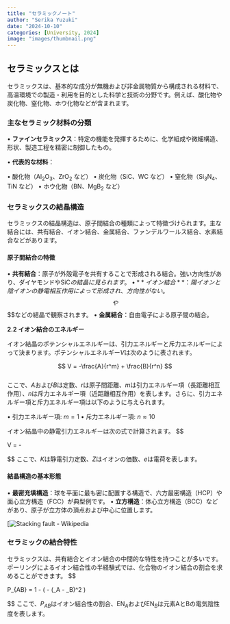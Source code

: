 ```yaml
---
title: "セラミックノート"
author: "Serika Yuzuki"
date: "2024-10-10"
categories: [University, 2024]
image: "images/thumbnail.png"
---
```


## セラミックスとは

セラミックスは、基本的な成分が無機および非金属物質から構成される材料で、高温環境での製造・利用を目的とした科学と技術の分野です。例えば、酸化物や炭化物、窒化物、ホウ化物などが含まれます。

### 主なセラミック材料の分類

• **ファインセラミックス**：特定の機能を発揮するために、化学組成や微細構造、形状、製造工程を精密に制御したもの。

• **代表的な材料**：

• 酸化物（$\text{Al}_2\text{O}_3$$、$$\text{ZrO}_2$ など）
• 炭化物（$\text{SiC}$$、$$\text{WC}$ など）
• 窒化物（$\text{Si}_3\text{N}_4$$、$$\text{TiN}$ など）
• ホウ化物（$\text{BN}$$、$$\text{MgB}_2$ など）

### セラミックスの結晶構造

セラミックスの結晶構造は、原子間結合の種類によって特徴づけられます。主な結合には、共有結合、イオン結合、金属結合、ファンデルワールス結合、水素結合などがあります。  

#### 原子間結合の特徴

• **共有結合**：原子が外殻電子を共有することで形成される結合。強い方向性があり、ダイヤモンドや$\text{SiC}$$の結晶に見られます。
• **イオン結合**：陽イオンと陰イオンの静電相互作用によって形成され、方向性がない。$\text{NaCl}$$や$$\text{LiF}$$などの結晶で観察されます。
• **金属結合**：自由電子による原子間の結合。  

**2.2 イオン結合のエネルギー**

イオン結晶のポテンシャルエネルギーは、引力エネルギーと斥力エネルギーによって決まります。ポテンシャルエネルギー$V$は次のように表されます。

$$
V = -\frac{A}{r^m} + \frac{B}{r^n}
$$  
ここで、$A$および$B$は定数、$r$は原子間距離、$m$は引力エネルギー項（長距離相互作用）、$n$は斥力エネルギー項（近距離相互作用）を表します。さらに、引力エネルギー項と斥力エネルギー項は以下のように与えられます。

• 引力エネルギー項: $m = 1$
• 斥力エネルギー項: $n \approx 10$

イオン結晶中の静電引力エネルギーは次の式で計算されます。
$$

V = -\frac{K(Z e)^2}{r}

$$
ここで、$K$は静電引力定数、$Z$はイオンの価数、$e$は電荷を表します。  

#### 結晶構造の基本形態

• **最密充填構造**：球を平面に最も密に配置する構造で、六方最密構造（HCP）や面心立方構造（FCC）が典型例です。
• **立方構造**：体心立方構造（BCC）などがあり、原子が立方体の頂点および中心に位置します。

[![Stacking fault - Wikipedia](https://upload.wikimedia.org/wikipedia/commons/a/a0/Schema_fcc_hcp.png)

### セラミックの結合特性

セラミックスは、共有結合とイオン結合の中間的な特性を持つことが多いです。ポーリングによるイオン結合性の半経験式では、化合物のイオン結合の割合を求めることができます。
$$

P_{AB} = 1 - \exp \left( -\frac{1}{4} (\text{EN}_A - \text{EN}_B)^2 \right)

$$
ここで、$P_{AB}$はイオン結合性の割合、$\text{EN}_A$および$\text{EN}_B$は元素AとBの電気陰性度を表します。

